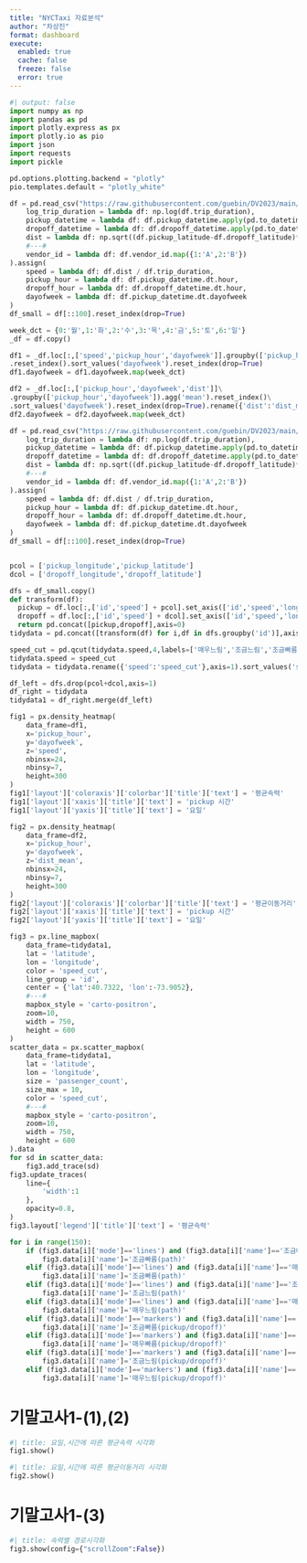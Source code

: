 ```yaml
---
title: "NYCTaxi 자료분석"
author: "차상진"
format: dashboard
execute: 
  enabled: true
  cache: false
  freeze: false
  error: true
---
```


```python
#| output: false
import numpy as np
import pandas as pd
import plotly.express as px
import plotly.io as pio
import json
import requests
import pickle

pd.options.plotting.backend = "plotly"
pio.templates.default = "plotly_white"

df = pd.read_csv("https://raw.githubusercontent.com/guebin/DV2023/main/posts/NYCTaxi.csv").assign(
    log_trip_duration = lambda df: np.log(df.trip_duration),
    pickup_datetime = lambda df: df.pickup_datetime.apply(pd.to_datetime),
    dropoff_datetime = lambda df: df.dropoff_datetime.apply(pd.to_datetime),
    dist = lambda df: np.sqrt((df.pickup_latitude-df.dropoff_latitude)**2 + (df.pickup_longitude-df.dropoff_longitude)**2),
    #---#
    vendor_id = lambda df: df.vendor_id.map({1:'A',2:'B'})
).assign(
    speed = lambda df: df.dist / df.trip_duration,
    pickup_hour = lambda df: df.pickup_datetime.dt.hour,
    dropoff_hour = lambda df: df.dropoff_datetime.dt.hour,
    dayofweek = lambda df: df.pickup_datetime.dt.dayofweek
)
df_small = df[::100].reset_index(drop=True)

week_dct = {0:'월',1:'화',2:'수',3:'목',4:'금',5:'토',6:'일'}
_df = df.copy()

df1 = _df.loc[:,['speed','pickup_hour','dayofweek']].groupby(['pickup_hour','dayofweek']).agg('mean')\
.reset_index().sort_values('dayofweek').reset_index(drop=True)
df1.dayofweek = df1.dayofweek.map(week_dct)

df2 = _df.loc[:,['pickup_hour','dayofweek','dist']]\
.groupby(['pickup_hour','dayofweek']).agg('mean').reset_index()\
.sort_values('dayofweek').reset_index(drop=True).rename({'dist':'dist_mean'},axis=1)
df2.dayofweek = df2.dayofweek.map(week_dct)

df = pd.read_csv("https://raw.githubusercontent.com/guebin/DV2023/main/posts/NYCTaxi.csv").assign(
    log_trip_duration = lambda df: np.log(df.trip_duration),
    pickup_datetime = lambda df: df.pickup_datetime.apply(pd.to_datetime),
    dropoff_datetime = lambda df: df.dropoff_datetime.apply(pd.to_datetime),
    dist = lambda df: np.sqrt((df.pickup_latitude-df.dropoff_latitude)**2 + (df.pickup_longitude-df.dropoff_longitude)**2),
    #---#
    vendor_id = lambda df: df.vendor_id.map({1:'A',2:'B'})
).assign(
    speed = lambda df: df.dist / df.trip_duration,
    pickup_hour = lambda df: df.pickup_datetime.dt.hour,
    dropoff_hour = lambda df: df.dropoff_datetime.dt.hour,
    dayofweek = lambda df: df.pickup_datetime.dt.dayofweek
)
df_small = df[::100].reset_index(drop=True)


pcol = ['pickup_longitude','pickup_latitude']
dcol = ['dropoff_longitude','dropoff_latitude']

dfs = df_small.copy()
def transform(df):
  pickup = df.loc[:,['id','speed'] + pcol].set_axis(['id','speed','longitude','latitude'],axis=1).assign(type='pickup')
  dropoff = df.loc[:,['id','speed'] + dcol].set_axis(['id','speed','longitude','latitude'],axis=1).assign(type='dropoff')
  return pd.concat([pickup,dropoff],axis=0)
tidydata = pd.concat([transform(df) for i,df in dfs.groupby('id')],axis=0).reset_index(drop=True)

speed_cut = pd.qcut(tidydata.speed,4,labels=['매우느림','조금느림','조금빠름','매우빠름'])
tidydata.speed = speed_cut
tidydata = tidydata.rename({'speed':'speed_cut'},axis=1).sort_values('speed_cut').reset_index(drop=True)

df_left = dfs.drop(pcol+dcol,axis=1)
df_right = tidydata
tidydata1 = df_right.merge(df_left)

fig1 = px.density_heatmap(
    data_frame=df1,
    x='pickup_hour',
    y='dayofweek',
    z='speed',
    nbinsx=24,
    nbinsy=7,
    height=300
)
fig1['layout']['coloraxis']['colorbar']['title']['text'] = '평균속력'
fig1['layout']['xaxis']['title']['text'] = 'pickup 시간'
fig1['layout']['yaxis']['title']['text'] = '요일'

fig2 = px.density_heatmap(
    data_frame=df2,
    x='pickup_hour',
    y='dayofweek',
    z='dist_mean',
    nbinsx=24,
    nbinsy=7,
    height=300
)
fig2['layout']['coloraxis']['colorbar']['title']['text'] = '평균이동거리'
fig2['layout']['xaxis']['title']['text'] = 'pickup 시간'
fig2['layout']['yaxis']['title']['text'] = '요일'

fig3 = px.line_mapbox(
    data_frame=tidydata1,
    lat = 'latitude',
    lon = 'longitude',
    color = 'speed_cut',
    line_group = 'id',
    center = {'lat':40.7322, 'lon':-73.9052},
    #---#
    mapbox_style = 'carto-positron',
    zoom=10,
    width = 750,
    height = 600
)
scatter_data = px.scatter_mapbox(
    data_frame=tidydata1,
    lat = 'latitude',
    lon = 'longitude',
    size = 'passenger_count',
    size_max = 10,
    color = 'speed_cut',
    #---#
    mapbox_style = 'carto-positron',
    zoom=10,
    width = 750,
    height = 600
).data
for sd in scatter_data:
    fig3.add_trace(sd)
fig3.update_traces(
    line={
        'width':1
    },
    opacity=0.8,
)
fig3.layout['legend']['title']['text'] = '평균속력'

for i in range(150):
    if (fig3.data[i]['mode']=='lines') and (fig3.data[i]['name']=='조금빠름'):
        fig3.data[i]['name']='조금빠름(path)'
    elif (fig3.data[i]['mode']=='lines') and (fig3.data[i]['name']=='매우빠름'):
        fig3.data[i]['name']='조금빠름(path)'
    elif (fig3.data[i]['mode']=='lines') and (fig3.data[i]['name']=='조금느림'):
        fig3.data[i]['name']='조금느림(path)'
    elif (fig3.data[i]['mode']=='lines') and (fig3.data[i]['name']=='매우느림'):
        fig3.data[i]['name']='매우느림(path)'
    elif (fig3.data[i]['mode']=='markers') and (fig3.data[i]['name']=='조금빠름'):
        fig3.data[i]['name']='조금빠름(pickup/dropoff)'
    elif (fig3.data[i]['mode']=='markers') and (fig3.data[i]['name']=='매우빠름'):
        fig3.data[i]['name']='매우빠름(pickup/dropoff)'
    elif (fig3.data[i]['mode']=='markers') and (fig3.data[i]['name']=='조금느림'):
        fig3.data[i]['name']='조금느림(pickup/dropoff)'
    elif (fig3.data[i]['mode']=='markers') and (fig3.data[i]['name']=='매우느림'):
        fig3.data[i]['name']='매우느림(pickup/dropoff)'


```

# 기말고사1-(1),(2)

```python
#| title: 요일,시간에 따른 평균속력 시각화
fig1.show()
```

```python
#| title: 요일,시간에 따른 평균이동거리 시각화
fig2.show()
```

# 기말고사1-(3)

```python
#| title: 속력별 경로시각화
fig3.show(config={"scrollZoom":False})
```